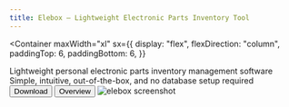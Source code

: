 ```yaml
---
title: Elebox – Lightweight Electronic Parts Inventory Tool
---
```



<Container
  maxWidth="xl"
  sx={{
    display: "flex",
    flexDirection: "column",
    paddingTop: 6,
    paddingBottom: 6,
  }}
>
  <Stack spacing={4}>
    <Box sx={{ maxWidth: "md" }}>
      <Typography variant="h3" sx={{ lineHeight: "1.2", fontWeight: 700 }}>
        Lightweight personal electronic parts inventory management software
      </Typography>
    </Box>
    <Box>
      <Typography variant="h6" sx={{ lineHeight: "1.2", fontWeight: 300 }}>
        Simple, intuitive, out-of-the-box, and no database setup required
      </Typography>
    </Box>
    <Box>
      <Stack direction="row" spacing={2}>
        <Button
          href="https://github.com/ziteh/elebox/releases/latest"
          variant="contained"
          disableElevation
          component="a"
          target="_blank"
          rel="noopener noreferrer"
          sx={{ textTransform: "none" }}
        >
          Download
        </Button>
        <Button
          href="/docs/overview"
          variant="text"
          disableElevation
          sx={{ textTransform: "none" }}
        >
          Overview
        </Button>
      </Stack>
    </Box>
    <Box
      sx={{
        display: "flex",
        justifyContent: "center",
      }}
    >
      <Box
        sx={{
          width: 800,
          borderRadius: "8px",
          overflow: "hidden",
        }}
      >
        <Image
          src="https://i.imgur.com/i6ihU9o.png"
          alt="elebox screenshot"
          width={800}
          height={628}
        />
      </Box>
    </Box>
  </Stack>
</Container>
